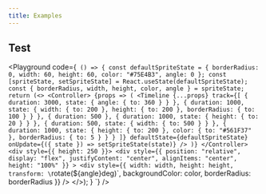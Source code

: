 ```yaml
---
title: Examples
---
```


## Test

<Playground
  code={`
() => {
  const defaultSpriteState = {
    borderRadius: 0,
    width: 60,
    height: 60,
    color: "#75E4B3",
    angle: 0
  };
  const [spriteState, setSpriteState] = React.useState(defaultSpriteState);
  const { borderRadius, width, height, color, angle } = spriteState;
  return (<>
    <Controller>
      {props => (
        <Timeline
          {...props}
          track={[
            {
              duration: 3000,
              state: {
                angle: { to: 360 }
              }
            },
            {
              duration: 1000,
              state: {
                width: { to: 200 },
                height: { to: 200 },
                borderRadius: { to: 100 }
              }
            },
            { duration: 500 },
            {
              duration: 1000,
              state: {
                height: { to: 20 }
              }
            },
            {
              duration: 500,
              state: {
                width: { to: 500 }
              }
            },
            {
              duration: 1000,
              state: {
                height: { to: 200 },
                color: { to: "#561F37" },
                borderRadius: { to: 5 }
              }
            }
          ]}
          defaultState={defaultSpriteState}
          onUpdate={({ state }) => setSpriteState(state)}
        />
      )}
    </Controller>
    <div style={{ height: 250 }}>
      <div
        style={{
          position: "relative",
          display: "flex",
          justifyContent: "center",
          alignItems: "center",
          height: "100%"
        }}
      >
        <div
          style={{
            width: width,
            height: height,
            transform: \`rotate(\$\{angle\}deg)\`,
            backgroundColor: color,
            borderRadius: borderRadius
          }}
        />
      </div>
    </div>
  </>);
} 
`}
/>

